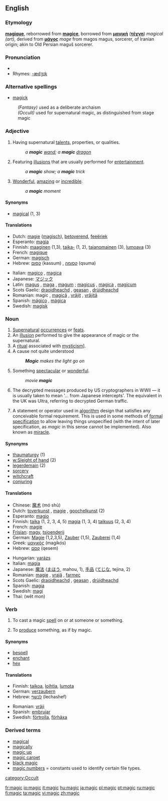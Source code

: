 {{wikipedia}}
==English==

===Etymology===
{{F.}} '''[[magique]]''', reborrowed from {{L.}} '''[[magice]]''', borrowed from {{AGr.}} '''[[μαγική]]''' ('''[[τέχνη]]''') ''magical (art)'', derived from '''[[μάγος]]''' ''mage'' from magos magus, sorcerer, of Iranian origin; akin to Old Persian maguš sorcerer.

===Pronunciation===
*{{IPA|/ˈmædʒɪk}}
*Rhymes: [[Rhymes:English:-ædʒɪk|-ædʒɪk]]

===Alternative spellings===
*[[magick]]
:''(Fantasy)'' used as a deliberate archaism
:''(Occult)'' used for supernatural magic, as distinguished from stage magic

===Adjective===
{{en-adj|-}}

# Having supernatural [[talent]]s, properties, or qualities.
#: ''a '''magic''' [[wand]]; a '''magic''' [[dragon]]''
# Featuring [[illusions]] that are usually performed for [[entertainment]].
#: ''a '''magic''' show; a '''magic''' trick'' 
# [[wonderful|Wonderful]], [[amazing]] or [[incredible]].
#: ''a '''magic''' moment''

====Synonyms====
*[[magical]] (1, 3)

====Translations====
{{trans-top|magic}}
*Dutch: [[magie]] ([[magisch]]), [[betoverend]], [[feeëriek]]
*Esperanto: [[magia]]
*Finnish: [[maaginen]] (1,3), [[taika-]] (1, 2), [[taianomainen]] (3), [[lumoava]] (3)
*French: [[magique]]
*German: [[magisch]]
*Hebrew: [[קסום]] (kassum) {{m}}, [[קסומה]] (qsuma) {{f}}
{{trans-mid}}
*Italian: [[magico]] {{m}}, [[magica]] {{f}}
*Japanese: [[マジック]]
*Latin: [[magus]] {{m}}, [[maga]] {{f}}, [[magum]] {{n}}; [[magicus]] {{m}}, [[magica]] {{f}}, [[magicum]] {{n}}
*Scots Gaelic: [[draoidheachd]] {{f}}, [[geasan]] {{m}}, [[drùidheachd]] {{f}}
*Romanian: magic {{m}}, [[magică]] {{f}}, [[vrăjit]] {{m}}, [[vrăjită]] {{f}}
*Spanish: [[mágico]] {{m}}, [[mágica]] {{f}}
*Swedish: [[magisk]]
{{trans-bottom}}

===Noun===
{{en-noun|-}}
# [[supernatural|Supernatural]] [[occur]]rences or [[feat]]s.
# An [[illusion]] performed to give the appearance of magic or the supernatural.
# A [[ritual]] associated with [[mysticism]]].
# A cause not quite understood
#: '''''Magic''' makes the light go on''
# Something [[spectacular]] or [[wonderful]].
#: ''movie '''magic'''''
# The decrypted messages produced by US cryptographers in WWII &mdash; it is usually taken to mean '... from Japanese intercepts'. The equivalent in the UK was Ultra, referring to decrypted German traffic.
# {{computing}}  A statement or operator used in [[algorithm]] design that satisfies any conceivable formal requirement.  This is used in some methods of [[formal specification]] to allow leaving things unspecified (with the intent of later specification, as ''magic'' in this sense cannot be implemented).  Also known as [[miracle]].

====Synonyms====
*[[thaumaturgy]] (1)
*[[w:Sleight of hand]] (2)
*[[legerdemain]] (2)
*[[sorcery]]
*[[witchcraft]]
*[[conjuring]]

====Translations====
{{trans-top|magic}}
*Chinese: [[魔术]] (mó shù)
*Dutch: [[toverkunst]] {{f}}, [[magie]] {{f}}, [[goochelkunst]] {{f}} (2)
*Esperanto: [[magio]]
*Finnish: [[taika]] (1, 2, 3, 4, 5) [[magia]] (1, 3, 4) [[taikuus]] (2, 3, 4)
*French: [[magie]] {{f}}
*[[Frisian]]: [[magy]], [[tsjoenderij]]
*German: [[Magie]] {{f}} (1,2,3,5), [[Zauber]] {{m}} (1,5), [[Zauberei]] {{f}} (1,4)
*Greek: [[μαγικός]] (magikós)
*Hebrew: [[קסם]] (qesem) {{m}}
{{trans-mid}}
*Hungarian: [[varázs]]
*Italian: [[magia]] {{f}}
*Japanese: [[魔法]] ([[まほう]], mahou, 1), [[手品]] ([[てじな]], tejina, 2)
*Romanian: [[magie]] {{f}}, [[vrajă]] {{f}}, [[farmec]] {{mf}}
*Scots Gaelic: [[draoidheachd]] {{f}}, [[geasan]] {{m}}, [[drùidheachd]] {{f}}
*Spanish: [[magia]] {{f}}
*Swedish: [[magi]] {{c}}
*Thai: {{THchar|[[เวทมนตร์]]}} (wêt mon)
{{trans-bottom}}

===Verb===
{{en-verb|magics|magicking|magicked|magicked}}

#{{transitive}} To cast a magic [[spell]] on or at someone or something.
#{{transitive}} To [[produce]] something, as if by magic.

====Synonyms====
*[[bespell]]
*[[enchant]]
*[[hex]]

====Translations====
{{trans-top|to magic}}
*Finnish: [[taikoa]], [[loihtia]], [[lumota]]
*German: [[verzaubern]]
*Hebrew: [[לכשף]] (lechashef)
{{trans-mid}}
*Romanian: [[vrăji]]
*Spanish: [[embrujar]]
*Swedish: [[förtrolla]], [[förhäxa]]
{{trans-bottom}}

===Derived terms===
*[[magical]]
*[[magically]]
*[[magic up]]
*[[magic carpet]]
*[[black magic]]
*[[magic numbers]] = constants used to identify certain file types.

[[category:Occult]]

[[fr:magic]]
[[io:magic]]
[[it:magic]]
[[hu:magic]]
[[ja:magic]]
[[pl:magic]]
[[pt:magic]]
[[ru:magic]]
[[fi:magic]]
[[ta:magic]]
[[vi:magic]]
[[zh:magic]]